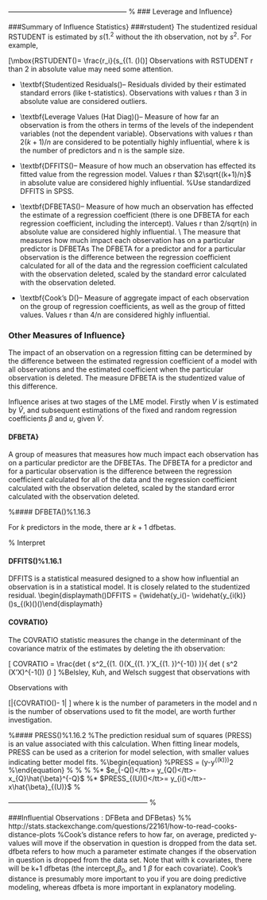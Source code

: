 
--------------------------------------------------- % 
### Leverage and Influence}

###Summary of Influence Statistics}
###rstudent}
The studentized residual RSTUDENT is estimated by $s(1. ^2$ without the ith observation, not by $s^2$. For example,

\[\mbox{RSTUDENT()</tt>= \frac{r_i}{s_{(1. ()</tt>\sqrt{(1 - h_1. }()</tt>\]
Observations with RSTUDENT r than 2 in absolute value may need some attention.






*  \textbf{Studentized Residuals()</tt>– Residuals divided by their estimated standard errors (like t-statistics). Observations with values r than 3 in absolute value are considered outliers.
*  \textbf{Leverage Values (Hat Diag)()</tt>– Measure of how far an observation is from the others in terms of the levels of the independent variables (not the dependent variable). Observations with values r than $2(k+1)/n$ are considered to be potentially highly influential, where k is the number of predictors and n is the sample size.
*  \textbf{DFFITS()</tt>– Measure of how much an observation has effected its fitted value from the regression model. Values r than $2\sqrt{(k+1)/n}$ in absolute value are considered highly influential. %Use standardized DFFITS in SPSS.
*  \textbf{DFBETAS()</tt>– Measure of how much an observation has effected the estimate of a regression coefficient (there is one DFBETA for each regression coefficient, including the intercept). Values r than 2/sqrt(n) in absolute value are considered highly influential.
\\
The measure that measures how much impact each observation has on a particular predictor is DFBETAs The DFBETA for a predictor and for a particular observation is the difference between the regression coefficient calculated for all of the data and the regression coefficient calculated with the observation deleted, scaled by the standard error calculated with the observation deleted. 

*  \textbf{Cook’s D()</tt>– Measure of aggregate impact of each observation on the group of regression coefficients, as well as the group of fitted values. Values r than 4/n are considered highly influential.



### Other Measures of Influence}
The impact of an observation on a regression fitting can be determined by the difference between the estimated regression coefficient of a model with all observations and the estimated coefficient when the particular observation is deleted. The measure DFBETA is the studentized value of this difference.

Influence arises at two stages of the LME model. Firstly when $V$ is estimated by $\hat{V}$, and subsequent
estimations of the fixed and random regression coefficients $\beta$ and $u$, given $\hat{V}$.



#### DFBETA}
A group of measures that measures how much impact each observation has on a particular predictor are the DFBETAs. The DFBETA for a predictor and for a particular observation is the difference between the regression coefficient calculated for all of the data and the regression coefficient calculated with the observation deleted,  scaled by the standard error calculated with the observation deleted.

%#### DFBETA()</tt>%1.16.3
\begin{eqnarray}
DFBETA_{a()</tt>&=& \hat{\beta()</tt>- \hat{\beta}_{(a)()</tt>\\
&=& B(Y-Y_{\bar{a}}
\end{eqnarray}

For $k$ predictors in the mode, there ar $k+1$ dfbetas.

% Interpret


#### DFFITS()</tt>%1.16.1
DFFITS is a statistical measured designed to a show how influential an observation is in a statistical model. It is closely related to the studentized residual.
\begin{displaymath()</tt>DFFITS = {\widehat{y_i()</tt>-
\widehat{y_{i(k)}()</tt>\over s_{(k)()</tt>\sqrt{h_{ii}}()</tt>\end{displaymath}


#### COVRATIO}
The COVRATIO statistic measures the change in 
the determinant of the covariance matrix of the estimates by deleting the ith observation:

\[ COVRATIO = \frac{det ( s^2_{(1. ()</tt>(X_{(1. }'X_{(1. })^{-1()</tt>) )}{ det ( s^2 (X'X)^{-1()</tt>) ()</tt> \]
%Belsley, Kuh, and Welsch suggest that observations with

Observations with

\[|{COVRATIO()</tt>- 1| \ge \frac{3k}{n}\]
where k is the number of parameters in the model and n is the number of observations used to fit the model, are worth further investigation.

%#### PRESS()</tt>%1.16.2
%The prediction residual sum of squares (PRESS) is an value associated with this calculation. When fitting linear models, PRESS can be used as a criterion for model selection, with smaller values indicating better model fits.
%\begin{equation}
%PRESS = \sum(y-y^{(k)})^2
%\end{equation}
%
%
%
%*   $e_{-Q()</tt>= y_{Q()</tt>- x_{Q}\hat{\beta}^{-Q}$
%*   $PRESS_{(U)()</tt>= y_{i()</tt>- x\hat{\beta}_{(U)}$
%


------------------------------------------------------------ %


###Influential Observations : DFBeta and DFBetas}
%% http://stats.stackexchange.com/questions/22161/how-to-read-cooks-distance-plots
%Cook's distance refers to how far, on average, predicted y-values will move if the observation in question is dropped from the data set. dfbeta refers to how much a parameter estimate changes if the observation in question is dropped from the data set. Note that with k covariates, there will be k+1 dfbetas (the intercept,$\beta_0$, and 1 $\beta$ for each covariate). Cook's distance is presumably more important to you if you are doing predictive modeling, whereas dfbeta is more important in explanatory modeling.




